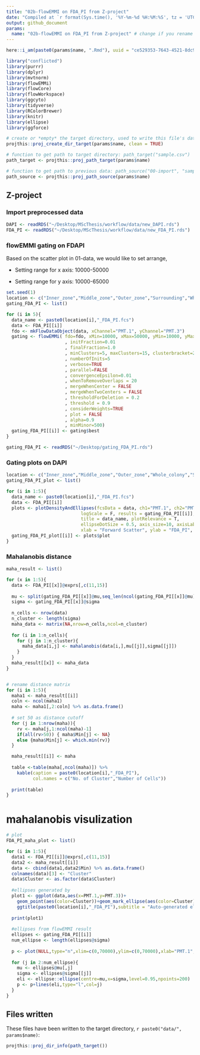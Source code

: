 ```yaml
---
title: "02b-flowEMMI on FDA_PI from Z-project"
date: "Compiled at `r format(Sys.time(), '%Y-%m-%d %H:%M:%S', tz = 'UTC')` UTC"
output: github_document
params:
  name: "02b-flowEMMI on FDA_PI from Z-project" # change if you rename file
---
```


```r
here::i_am(paste0(params$name, ".Rmd"), uuid = "ce529353-7643-4521-8dc9-35a25f812de1")
```


```r
library("conflicted")
library(purrr)
library(dplyr)
library(mvtnorm)
library(flowEMMi)
library(flowCore)
library(flowWorkspace)
library(ggcyto)
library(tidyverse)
library(RColorBrewer)
library(knitr)
library(ellipse)
library(ggforce)
```

```r
# create or *empty* the target directory, used to write this file's data: 
projthis::proj_create_dir_target(params$name, clean = TRUE)

# function to get path to target directory: path_target("sample.csv")
path_target <- projthis::proj_path_target(params$name)

# function to get path to previous data: path_source("00-import", "sample.csv")
path_source <- projthis::proj_path_source(params$name)
```

## Z-project 

### Import preprocessed data

```r
DAPI <- readRDS("~/Desktop/MScThesis/workflow/data/new_DAPI.rds")
FDA_PI <- readRDS("~/Desktop/MScThesis/workflow/data/new_FDA_PI.rds")
```

### flowEMMI gating on FDAPI

Based on the scatter plot in 01-data, we would like to set arrange,

-   Setting range for x axis: 10000-50000

-   Setting range for y axis: 10000-65000


```r
set.seed(1)
location <- c("Inner_zone","Middle_zone","Outer_zone","Surrounding","Whole_colony")
gating_FDA_PI <- list()

for (i in 5){
  data_name <- paste0(location[i],"_FDA_PI.fcs")
  data <- FDA_PI[[i]]
  fdo <- mkFlowDataObject(data, xChannel="PMT.1", yChannel="PMT.3")
  gating <- flowEMMi( fdo=fdo, xMin=10000, xMax=50000, yMin=10000, yMax=65000
                      , initFraction=0.01
                      , finalFraction=1.0
                      , minClusters=5, maxClusters=15, clusterbracket=2
                      , numberOfInits=5
                      , verbose=TRUE
                      , parallel=FALSE
                      , convergenceEpsilon=0.01
                      , whenToRemoveOverlaps = 20
                      , mergeWhenCenter = FALSE
                      , mergeWhenTwoCenters = FALSE
                      , thresholdForDeletion = 0.2
                      , threshold = 0.9
                      , considerWeights=TRUE
                      , plot = FALSE
                      , alpha=0.9
                      , minMinor=500)
  gating_FDA_PI[[i]] <- gating$best
}
```
```r
gating_FDA_PI <- readRDS("~/Desktop/gating_FDA_PI.rds")
```

### Gating plots on DAPI
```r
location <- c("Inner_zone","Middle_zone","Outer_zone","Whole_colony","Surrounding")
gating_FDA_PI_plot <- list()

for (i in 1:5){
  data_name <- paste0(location[i],"_FDA_PI.fcs")
  data <- FDA_PI[[i]]
  plots <- plotDensityAndEllipses(fcsData = data, ch1="PMT.1", ch2="PMT.3", alpha=0.9,
                            logScale = F, results = gating_FDA_PI[[i]],
                            title = data_name, plotRelevance = T,
                            ellipseDotSize = 0.5, axis_size=10, axisLabeling_size=10,
                            xlab = "Forward Scatter", ylab = "FDA_PI", font = "Arial")
  gating_FDA_PI_plot[[i]] <- plots$plot
}
```

### Mahalanobis distance
```r
maha_result <- list()

for (x in 1:5){
  data <- FDA_PI[[x]]@exprs[,c(11,15)]
  
  mu <- split(gating_FDA_PI[[x]]@mu,seq_len(ncol(gating_FDA_PI[[x]]@mu)))
  sigma <- gating_FDA_PI[[x]]@sigma
  
  n_cells <- nrow(data)
  n_cluster <- length(sigma)
  maha_data <- matrix(NA,nrow=n_cells,ncol=n_cluster)
  
  for (i in 1:n_cells){
    for (j in 1:n_cluster){
      maha_data[i,j] <- mahalanobis(data[i,],mu[[j]],sigma[[j]])
    }
  }
  maha_result[[x]] <- maha_data
}


# rename distance matrix
for (i in 1:5){
  maha1 <- maha_result[[i]]
  coln <- ncol(maha1)
  maha <- maha1[,2:coln] %>% as.data.frame()
  
  # set 50 as distance cutoff
  for (j in 1:nrow(maha)){
    rv <- maha[j,1:ncol(maha)-1]
    if(all(rv>50)) { maha$Min[j] <- NA}
    else {maha$Min[j] <- which.min(rv)}
  }

  maha_result[[i]] <- maha
  
  table <-table(maha[,ncol(maha)]) %>% 
    kable(caption = paste0(location[i],"_FDA_PI"),
          col.names = c("No. of Cluster","Number of Cells"))
  
  print(table)
}
```

# mahalanobis visulization

```r
# plot
FDA_PI_maha_plot <- list()

for (i in 1:5){
  data1 <- FDA_PI[[i]]@exprs[,c(11,15)] 
  data2 <- maha_result[[i]]
  data <- cbind(data1,data2$Min) %>% as.data.frame()
  colnames(data)[3] <- "Cluster"
  data$Cluster <- as.factor(data$Cluster)
  
  #ellipses generated by 
  plot1 <- ggplot(data,aes(x=PMT.1,y=PMT.3))+
    geom_point(aes(color=Cluster))+geom_mark_ellipse(aes(color=Cluster))+
    ggtitle(paste0(location[i],"_FDA_PI"),subtitle = "Auto-generated ellipses")
  
  print(plot1)
  
  #ellipses from flowEMMI result
  ellipses <- gating_FDA_PI[[i]]
  num_ellipse <- length(ellipses@sigma)
  
  p <- plot(NULL,type="n",xlim=c(0,70000),ylim=c(0,70000),xlab="PMT.1",ylab="PMT.3")
  
  for (j in 2:num_ellipse){
    mu <- ellipses@mu[,j]
    sigma <- ellipses@sigma[[j]]
    eli <- ellipse::ellipse(centre=mu,x=sigma,level=0.95,npoints=200) 
    p <- p+lines(eli,type="l",col=j)
  }
}
```


## Files written

These files have been written to the target directory, ```r paste0("data/", params$name)```:

```r
projthis::proj_dir_info(path_target())
```
